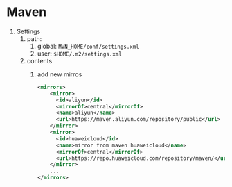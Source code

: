 # Maven

1. Settings
    1. path:
        1. global: `MVN_HOME/conf/settings.xml`
        2. user: `$HOME/.m2/settings.xml`
    2. contents
        1. add new mirros

            ```xml
            <mirrors>
                <mirror>
                  <id>aliyun</id>
                  <mirrorOf>central</mirrorOf>
                  <name>aliyun</name>
                  <url>https://maven.aliyun.com/repository/public</url>
                </mirror>
                <mirror>
                  <id>huaweicloud</id>
                  <name>mirror from maven huaweicloud</name>
                  <mirrorOf>central</mirrorOf>
                  <url>https://repo.huaweicloud.com/repository/maven/</url>
                </mirror>
                ...
            </mirrors>
            ```
